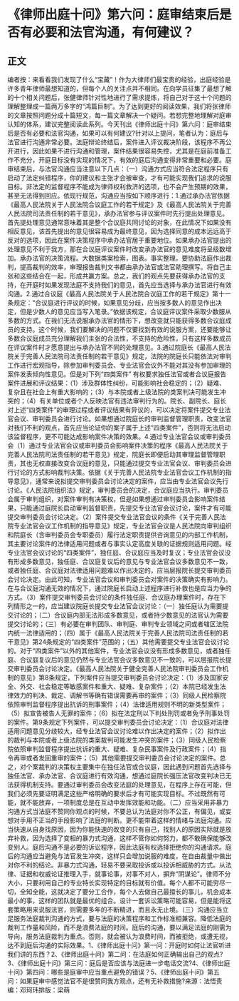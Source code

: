 # 《律师出庭十问》第六问：庭审结束后是否有必要和法官沟通，有何建议？
## 正文
编者按：来看看我们发现了什么“宝藏”！作为大律师们最宝贵的经验，出庭经验是许多青年律师最想知道的，但每个人的关注点并不相同。在向学员征集了最想了解的十个相关问题后，张健律师针对性地进行了需求提炼，将自己对于这十个问题的理解整理成一篇两万多字的“鸿篇巨制”。为了达到更好的阅读效果，我们将张律师的文章按照问题分成十篇短文，每一篇文章解决一个疑问。若想完整地理解对庭审认知的体系，建议完整阅读此系列。今天刊出《律师出庭十问》第六问：庭审结束后是否有必要和法官沟通，如果可以有何建议?针对以上提问，笔者认为：庭后与法官进行沟通非常必要。法庭辩论终结后，案件进入评议裁决阶段，该程序不再公开进行，因此如果不进行沟通和管理，案件结果很容易失控，尤其是在庭前准备工作不充分，开庭目标没有实现的情况下，有效的庭后沟通变得非常重要和必要。庭审结束后，与法官沟通应当注意以下几点：（一）沟通方式应当符合法定程序只有启动了法定纠错程序，你的建议和主张才会被审查，才有可能实现我们追求的说服目标。非法定的监督程序不能成为律师权利救济的选项，也不会产生预期的效果，甚至无法得到回应。依现行规范，沟通应当按如下顺序进行：1.通过承办法官依据《最高人民法院关于人民法院合议庭工作的若干规定》及《最高人民法院关于完善人民法院司法责任制的若干意见》，承办法官参与评议案件时先行提出处理意见。首先提处理意见通常意味着其是整个合议庭共同讨论的对象，在此情况下如果没有相反意见，该首先提出的意见很容易成为最终意见，因为选择同意的成本远远高于反对的选项，因此在案件决策程序中承办法官居于重要地位。如果承办法官提出的处理意见不利于我方，那在合议庭评议案件时改变承办法官的意见难度将呈级数增加。承办法官的决策流程。大数据类案检索，图表。事实整理。要协助法庭作出裁判，提高裁判的效率，审理报告裁判文书都由承办法官或法官助理撰写。将自己主张和这些结合在一起，形成共赢方案。总之，我们的观点先要获得承办法官的支持，在开庭时如果发现法庭不支持我们的意见，首先应当选择与承办法官进行有效沟通。2.通过合议庭《最高人民法院关于人民法院合议庭工作的若干规定》第十一条规定：“合议庭进行评议的时候，如果意见分歧，应当按多数人的意见作出决定，但是少数人的意见应当写入笔录。”依据该规定，合议庭评议案件采取少数服从多数的方式。在我们无法说服承办法官的情形下，想改变就只能获得多数合议庭成员的支持。这个时候，我们要解决的问题不仅要找到有效的说服方案，还要能够让多数合议庭成员充分理解我们主张的合法性，不支持的危险性，只有这样多数成员在评议案件时才愿意提出与承办法官不同的处理意见。3.通过院庭长《最高人民法院关于完善人民法院司法责任制的若干意见》规定，法院的院庭长只能依法对审判工作进行宏观指导，除参加审判委员会、专业法官会议外不能对其没有参加审理的案件发表倾向性意见。但是对下列“四类案件” 有权要求独任法官或者合议庭报告案件进展和评议结果：（1）涉及群体性纠纷，可能影响社会稳定的；（2）疑难、复杂且在社会上有重大影响的；（3）与本院或者上级法院的类案判决可能发生冲突的；（4）有关单位或者个人反映法官有违法审判行为的。院长、副院长、庭长对上述“四类案件”的审理过程或者评议结果有异议的，可以决定将案件提交专业法官会议、审判委员会进行讨论。如果想通过院庭长的审判监督管理职责，改变法官对我们不利的观点，首先应当论证你的案子属于上述“四类案件”，否则将无法启动该监督程序，更不可能达成影响案件决策的效果。4.通过专业法官会议或审判委员会（1）通过专业法官会议或审判委员会影响案件决策的程序《最高人民法院关于完善人民法院司法责任制的若干意见》规定，院庭长即便启动其审理监督管理职责，其也无权直接改变合议庭的意见，只能通过提交专业法官会议、审判委员会进行讨论的方式影响裁判决策。依据《关于完善人民法院专业法官会议工作机制的指导意见》，通常来说拟提交审判委员会讨论决定的案件，应当由专业法官会议先行讨论。《人民法院组织法》规定，审判委员会的决定，合议庭应当执行。审判委员会属于审判组织，对案件审判有决策权，但是如果想通过审判委员会影响案件结果，只能通过庭院长启动审判监督职责，先提交专业法官会议讨论，案件才有可能提交审判委员会讨论决定。（2）案件提交专业法官会议的条件《关于完善人民法院专业法官会议工作机制的指导意见》规定，专业法官会议是人民法院向审判组织和院庭长（含审判委员会专职委员）履行法定职责提供咨询意见的内部工作机制，其主要讨论案件的法律适用问题或者与事实认定高度关联的证据规则适用问题。经专业法官会议讨论的“四类案件”，独任庭、合议庭应当及时复议；专业法官会议没有形成多数意见，独任庭、合议庭复议后的意见与专业法官会议多数意见不一致，或者独任庭、合议庭对法律适用问题难以作出决定的，应当层报院长提交审判委员会讨论决定。由此可知，专业法官会议和审判委员会对案件的决策确实有影响力。在与合议庭沟通无效的情况下，通过院庭长启动上述程序进行补救也是应当力争的方式。（3）案件提交审判委员会讨论的条件独任庭、合议庭办理案件时，存在下列情形之一的，应当建议院庭长提交专业法官会议讨论：（一）独任庭认为需要提交讨论的；（二）合议庭内部无法形成多数意见，或者持少数意见的法官认为需要提交讨论的；（三）有必要在审判团队、审判庭、审判专业领域之间或者辖区法院内统一法律适用的；（四）属于《最高人民法院关于完善人民法院司法责任制的若干意见》第24条规定的“四类案件”范围的；（五）其他需要提交专业法官会议讨论的。对于“四类案件”以外的其他案件，专业法官会议没有形成多数意见，或者独任庭、合议庭复议后的意见仍然与专业法官会议多数意见不一致的，可以层报院长提交审判委员会讨论决定。《最高人民法院关于健全完善人民法院审判委员会工作机制的意见》第8条规定，下列案件应当提交审判委员会讨论决定：（1）涉及国家安全、外交、社会稳定等敏感案件和重大、疑难、复杂案件；（2）本院已经发生法律效力的判决、裁定、调解书等确有错误需要再审的案件；（3）同级人民检察院依照审判监督程序提出抗诉的刑事案件；（4）法律适用规则不明的新类型案件；（5）拟宣告被告人无罪的案件；（6）拟在法定刑以下判处刑罚或者免予刑事处罚的案件。第9条规定下列案件，可以提交审判委员会讨论决定：（1）合议庭对法律适用问题意见分歧较大，经专业法官会议讨论难以作出决定的案件；（2）拟作出的裁判与本院或者上级法院的类案裁判可能发生冲突的案件；（3）同级人民检察院依照审判监督程序提出抗诉的重大、疑难、复杂民事案件及行政案件；（4）指令再审或者发回重审的案件；（5）其他需要提交审判委员会讨论决定的案件。总之，对个案裁判的决策权主要集中在独任法官或合议庭，因此遇到问题首先选择与独任法官、承办法官、合议庭进行有效沟通，想通过庭院长强压法官改变判决已无法获得机制支持。要通过审判委员会改变法庭的处理意见，在程序上存在可能，但我们必须先要证明满足这些严格明确的要求后才有可能实现目标。不过既然有可能，就不能放弃，一项制度总是在互动中发挥效能和功能。（二）应当采用非暴力沟通方式当法庭不赞同你观点的时候，不要总认为法庭对你不公正，有偏见，或妄想对手用不正当的手段影响了法庭的判断。更不能带着这样的情绪与法庭沟通。应当快速从自身找原因，因为你能快速的改变的只有自己，找别人的原因实际就是放弃补救，因为选择了变相的暴力式沟通，这样不管你如何努力，都不敢确保能够改变别人。庭后沟通不是必要的诉讼程序，因此法庭有权选择拒绝你的沟通请求。庭后的沟通应当避免与法官发生冲突，这样只会增加说服的难度，在自由裁量中做出对你不利的结论。非暴力式沟通，轻易不要采取投诉或以投诉相威胁的方式。从法律、证据和权威论证推理入手，就事论事，对事不对人，摒弃“阴谋论”。律师不分大小，只要利用自己的专业特长实现特定的目标就有价值。每个人都不可能穷尽一切，全知全能，这就决定了要分工合作，每个人去做自己最擅长的事儿，机会成本最小的事，这样的团队就是最优的组合。设计一套诉讼策略可能容易，但是能将这套策略用来说服法官，则需要多年的不断精进，而且永无止境。（三）沟通应当立足服务法庭裁判沟通的方式，要与法庭的决策程序和工作标准相兼容。降低法庭的裁判工作量和风险，而不是浪费法庭的时间。庭后的沟通，要以满足法庭的刚需为导向，服务法庭裁判为重点。否则，就会被认为浪费时间，而被拒绝，或遭无视，达不到庭后沟通的实际效果。1、《律师出庭十问》第一问：开庭时如何让法官听进我们讲的东西？2、《律师出庭十问》第二问：在法庭如何正确输出自己的观点?3、《律师出庭十问》第三问：庭后是否应该与法庭进一步电话交流?4、《律师出庭十问》第四问：哪些是庭审中应当重点避免的错误？5、《律师出庭十问》第五问：如果庭审中感觉法官不是很赞同我方观点，还有无补救措施?来源：法悟责编：邓珂玮排版：梁萌